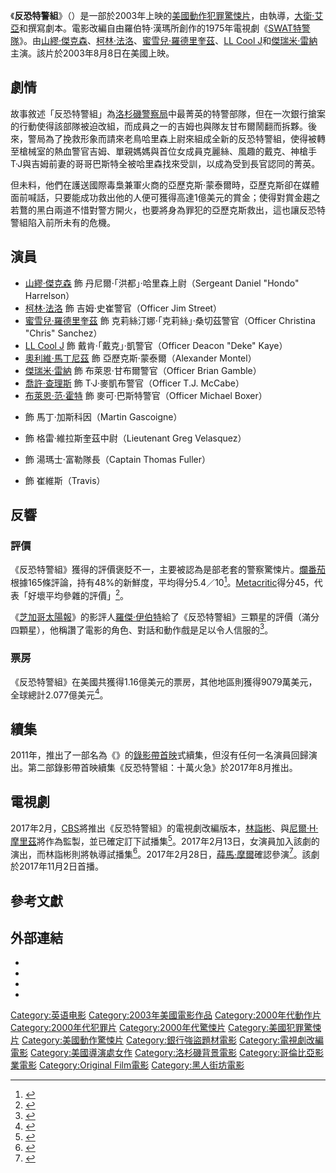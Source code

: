 {{Otheruses|Swat (消歧义)}}
{{noteTA
|G1=Show
|G2=Movie
|T=zh-cn:反恐特警组; zh-tw:反恐特警組; zh-hk:特警雄風;
}}
{{Infobox film
| name = 反恐特警組
| original_name = {{lang|en|''S.W.A.T.''}}
| image = S.W.A.T. Poster.jpg
| caption = 電影海報
| director = {{le|克拉克·強森|Clark Johnson}}
| producer = {{plainlist|
* {{le|丹·豪斯泰德|Dan Halsted}}
* {{le|克里斯·李 (監製)|Chris Lee (producer)|克里斯·李}}
* [[尼爾·H·摩里茲|尼爾·H·摩里茲]]
}}
| screenplay = {{plainlist|
* [[大衛·艾亞|大衛·艾亞]]
* {{le|大衛·麥肯南 (編劇)|David McKenna (writer)|大衛·麥肯南}}
}}
| story = {{plainlist|
* [[克里斯·摩根_(编剧)|克里斯·摩根]]
* 朗·米塔
* 吉姆·麥克萊恩
* {{le|喬治·黃 (導演)|George Huang (director)|喬治·黃}}
* {{le|蘭姆·多布斯|Lem Dobbs}}
* 克雷格·費南德茲
}}
| based_on = {{based on|[[SWAT特警隊|SWAT特警隊]]|羅伯特·漢瑪}}
| starring = {{plainlist|
* [[山繆·傑克森|山繆·傑克森]]
* [[柯林·法洛|柯林·法洛]]
* [[蜜雪兒·羅德里奎茲|蜜雪兒·羅德里奎茲]]
* [[LL_Cool_J|LL Cool J]]
}}
| music = [[艾略特·高登索|艾略特·高登索]]
| cinematography = 蓋布瑞·貝里斯塔因
| editing = {{le|麥可·特蘭尼克|Michael Tronick}}
| studio = [[Original_Film|Original Film]]
| distributor = [[哥倫比亞影業|哥倫比亞影業]]
| released = {{Film date|2003|8|8|美國|2003|8|29|臺灣}}
| runtime = 117分鐘
| country = 美國
| language = 英語
| budget = 7000萬美元<ref name="S.W.A.T">{{cite web|title=S.W.A.T.|url=http://www.the-numbers.com/movies/2003/SWAT.php|work=[[The_Numbers_(網站)|The Numbers]]|accessdate=2017-02-18|archive-date=2013-12-14|archive-url=https://web.archive.org/web/20131214113553/http://www.the-numbers.com/movies/2003/SWAT.php|dead-url=no}}</ref> 
| gross = 2.07億美元<!--Keep this number truncated--><ref name="S.W.A.T"/> 
| preceded_by = 
| followed_by = 《{{le|反恐特警組：火速救援|S.W.A.T.: Firefight}}》
| cn_name = 反恐特警组
| hk_name = 特警雄風
| tw_name = 反恐特警組
}}
《'''反恐特警組'''》（{{lang-en|''S.W.A.T.''}}）是一部於2003年上映的[[美國|美國]][[動作片|動作]][[犯罪片|犯罪]][[驚悚片|驚悚片]]，由{{le|克拉克·強森|Clark Johnson}}執導，[[大衛·艾亞|大衛·艾亞]]和{{le|大衛·麥肯南 (編劇)|David McKenna (writer)|大衛·麥肯南}}撰寫劇本。電影改編自由羅伯特·漢瑪所創作的1975年電視劇《[[SWAT特警隊|SWAT特警隊]]》。由[[山繆·傑克森|山繆·傑克森]]、[[柯林·法洛|柯林·法洛]]、[[蜜雪兒·羅德里奎茲|蜜雪兒·羅德里奎茲]]、[[LL_Cool_J|LL Cool J]]和[[傑瑞米·雷納|傑瑞米·雷納]]主演。該片於2003年8月8日在美國上映。

==劇情==
故事敘述「反恐特警組」為[[洛杉磯警察局|洛杉磯警察局]]中最菁英的特警部隊，但在一次銀行搶案的行動使得該部隊被迫改組，而成員之一的吉姆也與隊友甘布爾鬧翻而拆夥。後來，警局為了挽救形象而請來老鳥哈里森上尉來組成全新的反恐特警組，使得被轉至槍械室的熱血警官吉姆、單親媽媽與首位女成員克麗絲、風趣的戴克、神槍手T·J與吉姆前妻的哥哥巴斯特全被哈里森找來受訓，以成為受到長官認同的菁英。

但未料，他們在護送國際毒梟兼軍火商的亞歷克斯·蒙泰爾時，亞歷克斯卻在媒體面前喊話，只要能成功救出他的人便可獲得高達1億美元的賞金；使得對賞金趨之若鶩的黑白兩道不惜對警方開火，也要將身為罪犯的亞歷克斯救出，這也讓反恐特警組陷入前所未有的危機。

==演員==
* [[山繆·傑克森|山繆·傑克森]] 飾 丹尼爾·「洪都」·哈里森上尉（Sergeant Daniel "Hondo" Harrelson）
* [[柯林·法洛|柯林·法洛]] 飾 吉姆·史崔警官（Officer Jim Street）
* [[蜜雪兒·羅德里奎茲|蜜雪兒·羅德里奎茲]] 飾 克莉絲汀娜·「克莉絲」·桑切茲警官（Officer Christina "Chris" Sanchez）
* [[LL_Cool_J|LL Cool J]] 飾 戴肯·「戴克」·凱警官（Officer Deacon "Deke" Kaye）
* [[奧利維·馬丁尼茲|奧利維·馬丁尼茲]] 飾 亞歷克斯·蒙泰爾（Alexander Montel）
* [[傑瑞米·雷納|傑瑞米·雷納]] 飾 布萊恩·甘布爾警官（Officer Brian Gamble）
* [[喬許·查理斯|喬許·查理斯]] 飾 T·J·麥凱布警官（Officer T.J. McCabe）
* [[布萊恩·范·霍特|布萊恩·范·霍特]] 飾 麥可·巴斯特警官（Officer Michael Boxer）
* {{le|肯·達維迪安|Ken Davitian}} 飾 馬丁·加斯科因（Martin Gascoigne）
* {{le|瑞吉·E·凱西|Reg E. Cathey}} 飾 格雷·維拉斯奎茲中尉（Lieutenant Greg Velasquez）
* {{le|賴瑞·波音德斯特|Larry Poindexter}} 飾 湯瑪士·富勒隊長（Captain Thomas Fuller）
* {{le|佩吉·肯尼迪|Page Kennedy}} 飾 崔維斯（Travis）

==反響==
===評價===
《反恐特警組》獲得的評價褒貶不一，主要被認為是部老套的警察驚悚片。[[爛番茄|爛番茄]]根據165條評論，持有48%的新鮮度，平均得分5.4／10<ref name="RottenTomatoes">{{cite web |url=http://www.rottentomatoes.com/m/swat |title=S.W.A.T. |work=[[Rotten_Tomatoes|Rotten Tomatoes]] |publisher=[[Flixter|Flixter]] |accessdate=2015-01-16 |archive-date=2015-02-11 |archive-url=https://web.archive.org/web/20150211111057/http://www.rottentomatoes.com/m/swat |dead-url=no }}</ref>。[[Metacritic|Metacritic]]得分45，代表「好壞平均參雜的評價」<ref>{{cite web | url=http://www.metacritic.com/movie/swat | title=S.W.A.T. | publisher=[[Metacritic|Metacritic]] | work=metacritic.com | date=2003-08-08 | accessdate=2015-01-16 | archive-date=2014-10-02 | archive-url=https://web.archive.org/web/20141002003848/http://www.metacritic.com/movie/swat | dead-url=no }}</ref>。

《[[芝加哥太陽報|芝加哥太陽報]]》的影評人[[羅傑·伊伯特|羅傑·伊伯特]]給了《反恐特警組》三顆星的評價（滿分四顆星），他稱讚了電影的角色、對話和動作戲是足以令人信服的<ref name="RogerEbert">{{cite web |url=http://rogerebert.suntimes.com/apps/pbcs.dll/article?AID=/20030808/REVIEWS/308080304/1023 |title=S.W.A.T. :: rogerebert.com :: Reviews |author=[[Roger_Ebert|Ebert, Roger]] |work=[[Chicago_Sun-Times|Chicago Sun-Times]] |accessdate=2011-09-30 |archive-date=2012-10-13 |archive-url=https://web.archive.org/web/20121013010513/http://rogerebert.suntimes.com/apps/pbcs.dll/article?AID=%2F20030808%2FREVIEWS%2F308080304%2F1023 |dead-url=no }}</ref>。

===票房===
《反恐特警組》在美國共獲得1.16億美元的票房，其他地區則獲得9079萬美元，全球總計2.077億美元<ref name="swatboxoffice">{{cite web | url=http://www.boxofficemojo.com/movies/?page=main&id=swat.htm | title=S.W.A.T. | publisher=[[Box_Office_Mojo|Box Office Mojo]] | work=Box Office Mojo | accessdate=2015-01-16 | archive-date=2015-04-07 | archive-url=https://web.archive.org/web/20150407021535/http://www.boxofficemojo.com/movies/?page=main&id=swat.htm | dead-url=no }}</ref>。

==續集==
2011年，推出了一部名為《{{le|反恐特警組：火速救援|S.W.A.T.: Firefight}}》的[[錄影帶首映|錄影帶首映]]式續集，但沒有任何一名演員回歸演出。第二部錄影帶首映續集《反恐特警組：十萬火急》於2017年8月推出。

==電視劇==
{{see also|反恐特警組 (電視劇)}}

2017年2月，[[CBS_(電視網)|CBS]]將推出《反恐特警組》的電視劇改編版本，[[林詣彬|林詣彬]]、{{le|蕭恩·萊恩|Shawn Ryan}}與[[尼爾·H·摩里茲|尼爾·H·摩里茲]]將作為監製，並已確定訂下試播集<ref>{{cite web|last1=Andreeva|first1=Nellie|title=‘S.W.A.T.’ TV Drama Reboot From Shawn Ryan & Justin Lin Gets CBS Pilot Order|url=http://deadline.com/2017/02/s-w-a-t-tv-reboot-shawn-ryan-justin-lin-cbs-pilot-order-1201902387/|website=Deadline|accessdate=2017-02-04|archive-date=2017-02-04|archive-url=https://web.archive.org/web/20170204044824/http://deadline.com/2017/02/s-w-a-t-tv-reboot-shawn-ryan-justin-lin-cbs-pilot-order-1201902387/|dead-url=no}}</ref>。2017年2月13日，女演員{{le|史蒂芬妮·席格曼|Stephanie Sigman}}加入該劇的演出，而林詣彬則將執導試播集<ref>{{cite web|last1=Wagmeister|first1=Elizabeth|title=‘S.W.A.T.’ Reboot at CBS to Star Bond Girl Stephanie Sigman (EXCLUSIVE)|url=http://variety.com/2017/tv/news/swat-reboot-cbs-stephanie-sigman-1201987165/|date=2017-02-13|website=Deadline|accessdate=2017-02-13|archive-date=2017-02-13|archive-url=https://web.archive.org/web/20170213235833/http://variety.com/2017/tv/news/swat-reboot-cbs-stephanie-sigman-1201987165/|dead-url=no}}</ref>。2017年2月28日，[[薛馬·摩爾|薛馬·摩爾]]確認參演<ref>{{cite web|last1=Andreeva|first1=Nellie|title=Shemar Moore To Topline ‘S.W.A.T.’ CBS Drama Pilot Inspired By Movie|url=http://deadline.com/2017/02/shemar-moore-star-swat-cbs-pilot-inspired-by-movie-1202028074/|date=2017-02-28|website=Deadline|accessdate=2017-02-28|archive-date=2017-02-28|archive-url=https://web.archive.org/web/20170228232117/http://deadline.com/2017/02/shemar-moore-star-swat-cbs-pilot-inspired-by-movie-1202028074/|dead-url=no}}</ref>。該劇於2017年11月2日首播。

==參考文獻==
{{Reflist|30em}}

==外部連結==
* {{IMDb title|0257076}}
* {{Amg movie|282770}}
* {{Rotten Tomatoes|swat}}
* {{Mojo title|swat}}

{{David Ayer}}
{{DEFAULTSORT:S.W.A.T. (film)}}
[[Category:英语电影|Category:英语电影]]
[[Category:2003年美國電影作品|Category:2003年美國電影作品]]
[[Category:2000年代動作片|Category:2000年代動作片]]
[[Category:2000年代犯罪片|Category:2000年代犯罪片]]
[[Category:2000年代驚悚片|Category:2000年代驚悚片]]
[[Category:美國犯罪驚悚片|Category:美國犯罪驚悚片]]
[[Category:美國動作驚悚片|Category:美國動作驚悚片]]
[[Category:銀行強盜題材電影|Category:銀行強盜題材電影]]
[[Category:電視劇改編電影|Category:電視劇改編電影]]
[[Category:美國導演處女作|Category:美國導演處女作]]
[[Category:洛杉磯背景電影|Category:洛杉磯背景電影]]
[[Category:哥倫比亞影業電影|Category:哥倫比亞影業電影]]
[[Category:Original_Film電影|Category:Original Film電影]]
[[Category:黑人街坊電影|Category:黑人街坊電影]]